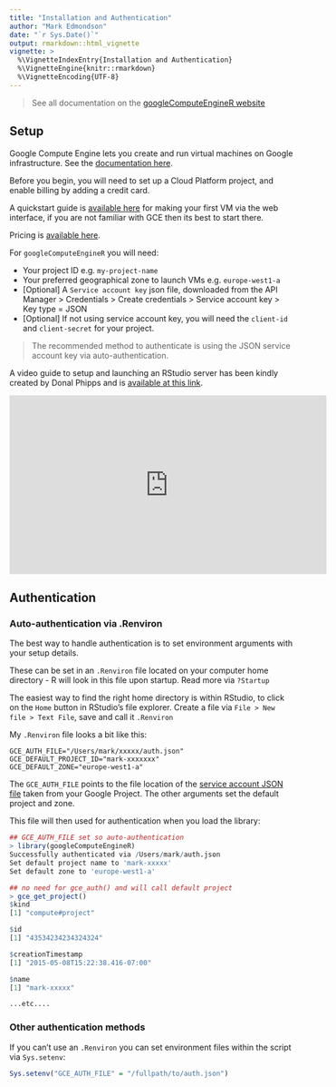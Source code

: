 ```yaml
---
title: "Installation and Authentication"
author: "Mark Edmondson"
date: "`r Sys.Date()`"
output: rmarkdown::html_vignette
vignette: >
  %\VignetteIndexEntry{Installation and Authentication}
  %\VignetteEngine{knitr::rmarkdown}
  %\VignetteEncoding{UTF-8}
---
```


> See all documentation on the [googleComputeEngineR website](https://cloudyr.github.io/googleComputeEngineR/)

## Setup

Google Compute Engine lets you create and run virtual machines on Google infrastructure.  See the [documentation here](https://cloud.google.com/compute/docs/).

Before you begin, you will need to set up a Cloud Platform project, and enable billing by adding a credit card.  

A quickstart guide is [available here](https://cloud.google.com/compute/docs/quickstart-linux) for making your first VM via the web interface, if you are not familiar with GCE then its best to start there.

Pricing is [available here](https://cloud.google.com/compute/pricing).

For `googleComputeEngineR` you will need:

* Your project ID e.g. `my-project-name`
* Your preferred geographical zone to launch VMs e.g. `europe-west1-a`
* [Optional] A `Service account key` json file, downloaded from the API Manager > Credentials > Create credentials > Service account key > Key type = JSON
* [Optional] If not using service account key, you will need the `client-id` and `client-secret` for your project.

> The recommended method to authenticate is using the JSON service account key via auto-authentication.

A video guide to setup and launching an RStudio server has been kindly created by Donal Phipps and is [available at this link](https://www.youtube.com/watch?v=1oM0NZbRhSI).

<iframe width="560" height="315" src="http://www.youtube.com/embed/1oM0NZbRhSI?rel=0" frameborder="0" allowfullscreen></iframe> 

## Authentication

### Auto-authentication via .Renviron

The best way to handle authentication is to set environment arguments with your setup details.

These can be set in an `.Renviron` file located on your computer home directory - R will look in this file upon startup.  Read more via `?Startup`

The easiest way to find the right home directory is within RStudio, to click on the `Home` button in RStudio's file explorer.  Create a file via `File > New file > Text File`, save and call it `.Renviron`

My `.Renviron` file looks a bit like this:

```
GCE_AUTH_FILE="/Users/mark/xxxxx/auth.json"
GCE_DEFAULT_PROJECT_ID="mark-xxxxxxx"
GCE_DEFAULT_ZONE="europe-west1-a"
```

The `GCE_AUTH_FILE` points to the file location of the [service account JSON file](https://developers.google.com/identity/protocols/OAuth2ServiceAccount) taken from your Google Project.  The other arguments set the default project and zone.  

This file will then used for authentication when you load the library:

```r
## GCE_AUTH_FILE set so auto-authentication
> library(googleComputeEngineR)
Successfully authenticated via /Users/mark/auth.json
Set default project name to 'mark-xxxxx'
Set default zone to 'europe-west1-a'

## no need for gce_auth() and will call default project
> gce_get_project()
$kind
[1] "compute#project"

$id
[1] "43534234234324324"

$creationTimestamp
[1] "2015-05-08T15:22:38.416-07:00"

$name
[1] "mark-xxxxx"

...etc.... 
```


### Other authentication methods

If you can't use an `.Renviron` you can set environment files within the script via `Sys.setenv`:

```r
Sys.setenv("GCE_AUTH_FILE" = "/fullpath/to/auth.json")
```


